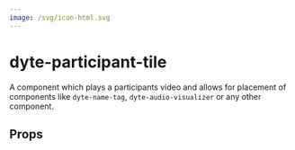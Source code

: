 ```yaml
---
image: /svg/icon-html.svg
---
```


# dyte-participant-tile

A component which plays a participants video and allows for placement
of components like `dyte-name-tag`, `dyte-audio-visualizer` or any other component.

## Props

<PropsTable of="dyte-participant-tile" />
